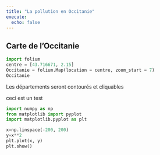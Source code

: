 ```yaml
---
title: "La pollution en Occitanie"
execute: 
  echo: false
---
```


## Carte de l'Occitanie

```python
import folium
centre = [43.716671, 2.15]
Occitanie = folium.Map(location = centre, zoom_start = 7)
Occitanie
```
Les départements seront contourés et cliquables


ceci est un test

```python
import numpy as np
from matplotlib import pyplot
import matplotlib.pyplot as plt

x=np.linspace(-200, 200)
y=x**2
plt.plot(x, y)
plt.show()
```
